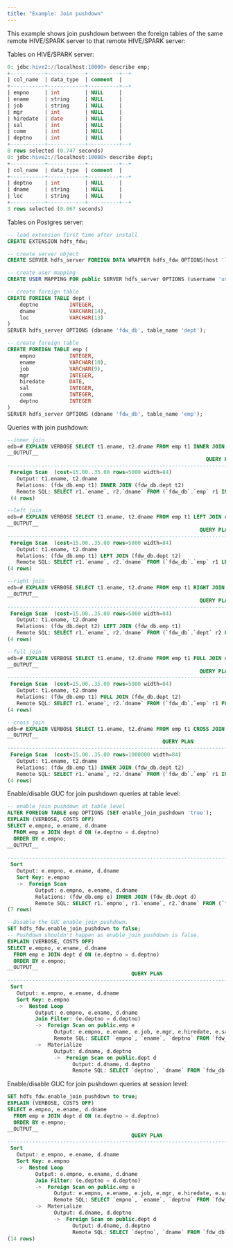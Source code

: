 ```yaml
---
title: "Example: Join pushdown"
---
```


This example shows join pushdown between the foreign tables of the same remote HIVE/SPARK server to that remote HIVE/SPARK server:

Tables on HIVE/SPARK server:

```sql
0: jdbc:hive2://localhost:10000> describe emp;
+-----------+------------+----------+--+
| col_name  | data_type  | comment  |
+-----------+------------+----------+--+
| empno     | int        | NULL     |
| ename     | string     | NULL     |
| job       | string     | NULL     |
| mgr       | int        | NULL     |
| hiredate  | date       | NULL     |
| sal       | int        | NULL     |
| comm      | int        | NULL     |
| deptno    | int        | NULL     |
+-----------+------------+----------+--+
8 rows selected (0.747 seconds)
0: jdbc:hive2://localhost:10000> describe dept;
+-----------+------------+----------+--+
| col_name  | data_type  | comment  |
+-----------+------------+----------+--+
| deptno    | int        | NULL     |
| dname     | string     | NULL     |
| loc       | string     | NULL     |
+-----------+------------+----------+--+
3 rows selected (0.067 seconds)
```

Tables on Postgres server:

```sql
-- load extension first time after install
CREATE EXTENSION hdfs_fdw;

-- create server object
CREATE SERVER hdfs_server FOREIGN DATA WRAPPER hdfs_fdw OPTIONS(host 'localhost', port '10000', client_type 'spark', auth_type 'LDAP');

-- create user mapping
CREATE USER MAPPING FOR public SERVER hdfs_server OPTIONS (username 'user1', password 'pwd123');

-- create foreign table
CREATE FOREIGN TABLE dept (
    deptno          INTEGER,
    dname           VARCHAR(14),
    loc             VARCHAR(13)
)
SERVER hdfs_server OPTIONS (dbname 'fdw_db', table_name 'dept');

-- create foreign table
CREATE FOREIGN TABLE emp (
    empno           INTEGER,
    ename           VARCHAR(10),
    job             VARCHAR(9),
    mgr             INTEGER,
    hiredate        DATE,
    sal             INTEGER,
    comm            INTEGER,
    deptno          INTEGER
)
SERVER hdfs_server OPTIONS (dbname 'fdw_db', table_name 'emp');
```

Queries with join pushdown:

```sql
--inner join
edb=# EXPLAIN VERBOSE SELECT t1.ename, t2.dname FROM emp t1 INNER JOIN dept t2 ON ( t1.deptno = t2.deptno );
__OUTPUT__
                                                                QUERY PLAN                                                               
---------------------------------------------------------------------------------------------------------------------------------------
 Foreign Scan  (cost=15.00..35.00 rows=5000 width=84)
   Output: t1.ename, t2.dname
   Relations: (fdw_db.emp t1) INNER JOIN (fdw_db.dept t2)
   Remote SQL: SELECT r1.`ename`, r2.`dname` FROM (`fdw_db`.`emp` r1 INNER JOIN `fdw_db`.`dept` r2 ON (((r1.`deptno` = r2.`deptno`))))
 (4 rows)
```

```sql
--left join
edb=# EXPLAIN VERBOSE SELECT t1.ename, t2.dname FROM emp t1 LEFT JOIN dept t2 ON ( t1.deptno = t2.deptno );
__OUTPUT__
                                                              QUERY PLAN                                                              
--------------------------------------------------------------------------------------------------------------------------------------
 Foreign Scan  (cost=15.00..35.00 rows=5000 width=84)
   Output: t1.ename, t2.dname
   Relations: (fdw_db.emp t1) LEFT JOIN (fdw_db.dept t2)
   Remote SQL: SELECT r1.`ename`, r2.`dname` FROM (`fdw_db`.`emp` r1 LEFT JOIN `fdw_db`.`dept` r2 ON (((r1.`deptno` = r2.`deptno`))))
(4 rows)
```

```sql
--right join
edb=# EXPLAIN VERBOSE SELECT t1.ename, t2.dname FROM emp t1 RIGHT JOIN dept t2 ON ( t1.deptno = t2.deptno );
__OUTPUT__
                                                              QUERY PLAN                                                              
--------------------------------------------------------------------------------------------------------------------------------------
 Foreign Scan  (cost=15.00..35.00 rows=5000 width=84)
   Output: t1.ename, t2.dname
   Relations: (fdw_db.dept t2) LEFT JOIN (fdw_db.emp t1)
   Remote SQL: SELECT r1.`ename`, r2.`dname` FROM (`fdw_db`.`dept` r2 LEFT JOIN `fdw_db`.`emp` r1 ON (((r1.`deptno` = r2.`deptno`))))
(4 rows)
```

```sql
--full join
edb=# EXPLAIN VERBOSE SELECT t1.ename, t2.dname FROM emp t1 FULL JOIN dept t2 ON ( t1.deptno = t2.deptno );
__OUTPUT__
                                                              QUERY PLAN                                                              
--------------------------------------------------------------------------------------------------------------------------------------
 Foreign Scan  (cost=15.00..35.00 rows=5000 width=84)
   Output: t1.ename, t2.dname
   Relations: (fdw_db.emp t1) FULL JOIN (fdw_db.dept t2)
   Remote SQL: SELECT r1.`ename`, r2.`dname` FROM (`fdw_db`.`emp` r1 FULL JOIN `fdw_db`.`dept` r2 ON (((r1.`deptno` = r2.`deptno`))))
(4 rows)
```

```sql
--cross join
edb=# EXPLAIN VERBOSE SELECT t1.ename, t2.dname FROM emp t1 CROSS JOIN dept t2;
__OUTPUT__
                                                  QUERY PLAN                                                  
--------------------------------------------------------------------------------------------------------------
 Foreign Scan  (cost=15.00..35.00 rows=1000000 width=84)
   Output: t1.ename, t2.dname
   Relations: (fdw_db.emp t1) INNER JOIN (fdw_db.dept t2)
   Remote SQL: SELECT r1.`ename`, r2.`dname` FROM (`fdw_db`.`emp` r1 INNER JOIN `fdw_db`.`dept` r2 ON (TRUE))
(4 rows)
```

Enable/disable GUC for join pushdown queries at table level:

```sql
-- enable join pushdown at table level
ALTER FOREIGN TABLE emp OPTIONS (SET enable_join_pushdown 'true');
EXPLAIN (VERBOSE, COSTS OFF)
SELECT e.empno, e.ename, d.dname
  FROM emp e JOIN dept d ON (e.deptno = d.deptno)
  ORDER BY e.empno;
__OUTPUT__
                                                                       QUERY PLAN                                                                        
---------------------------------------------------------------------------------------------------------------------------------------------------------
 Sort
   Output: e.empno, e.ename, d.dname
   Sort Key: e.empno
   ->  Foreign Scan
         Output: e.empno, e.ename, d.dname
         Relations: (fdw_db.emp e) INNER JOIN (fdw_db.dept d)
         Remote SQL: SELECT r1.`empno`, r1.`ename`, r2.`dname` FROM (`fdw_db`.`emp` r1 INNER JOIN `fdw_db`.`dept` r2 ON (((r1.`deptno` = r2.`deptno`))))
(7 rows)
```

```sql
--Disable the GUC enable_join_pushdown.
SET hdfs_fdw.enable_join_pushdown to false;
-- Pushdown shouldn't happen as enable_join_pushdown is false.
EXPLAIN (VERBOSE, COSTS OFF)
SELECT e.empno, e.ename, d.dname
  FROM emp e JOIN dept d ON (e.deptno = d.deptno)
  ORDER BY e.empno;
__OUTPUT__
                                        QUERY PLAN                                         
-------------------------------------------------------------------------------------------
 Sort
   Output: e.empno, e.ename, d.dname
   Sort Key: e.empno
   ->  Nested Loop
         Output: e.empno, e.ename, d.dname
         Join Filter: (e.deptno = d.deptno)
         ->  Foreign Scan on public.emp e
               Output: e.empno, e.ename, e.job, e.mgr, e.hiredate, e.sal, e.comm, e.deptno
               Remote SQL: SELECT `empno`, `ename`, `deptno` FROM `fdw_db`.`emp`
         ->  Materialize
               Output: d.dname, d.deptno
               ->  Foreign Scan on public.dept d
                     Output: d.dname, d.deptno
                     Remote SQL: SELECT `deptno`, `dname` FROM `fdw_db`.`dept`
```

Enable/disable GUC for join pushdown queries at session level:

```sql
SET hdfs_fdw.enable_join_pushdown to true;
EXPLAIN (VERBOSE, COSTS OFF)
SELECT e.empno, e.ename, d.dname
  FROM emp e JOIN dept d ON (e.deptno = d.deptno)
  ORDER BY e.empno;
__OUTPUT__
                                        QUERY PLAN                                         
-------------------------------------------------------------------------------------------
 Sort
   Output: e.empno, e.ename, d.dname
   Sort Key: e.empno
   ->  Nested Loop
         Output: e.empno, e.ename, d.dname
         Join Filter: (e.deptno = d.deptno)
         ->  Foreign Scan on public.emp e
               Output: e.empno, e.ename, e.job, e.mgr, e.hiredate, e.sal, e.comm, e.deptno
               Remote SQL: SELECT `empno`, `ename`, `deptno` FROM `fdw_db`.`emp`
         ->  Materialize
               Output: d.dname, d.deptno
               ->  Foreign Scan on public.dept d
                     Output: d.dname, d.deptno
                     Remote SQL: SELECT `deptno`, `dname` FROM `fdw_db`.`dept`
(14 rows)
```
